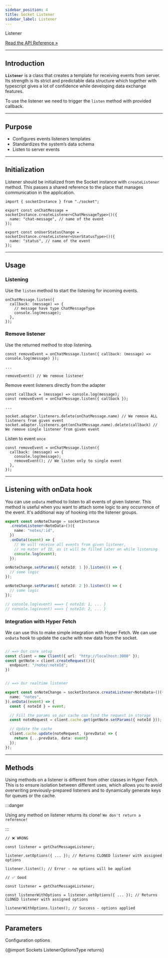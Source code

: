 ```yaml
---
sidebar_position: 4
title: Socket Listener
sidebar_label: Listener
---
```


<div class="api-link">
  <div class="api-link-title">Listener</div>
  <div class="api-link-sub-title">

[Read the API Reference »](/api/Sockets/Class/Listener.mdx)

  </div>
</div>

---

## Introduction

**`Listener`** is a class that creates a template for receiving events from server. Its strength is its strict and
predictable data structure which together with typescript gives a lot of confidence while developing data exchange
features.

To use the listener we need to trigger the `listen` method with provided callback.

---

## Purpose

- Configures events listeners templates
- Standardizes the system’s data schema
- Listen to server events

---

## Initialization

Listener should be initialized from the Socket instance with `createListener` method. This passes a shared reference to
the place that manages communication in the application.

```tsx
import { socketInstance } from "./socket";

export const onChatMessage = socketInstance.createListener<ChatMessageType>()({
  name: "chat-message", // name of the event
});

export const onUserStatusChange = socketInstance.createListener<UserStatusType>()({
  name: "status", // name of the event
});
```

---

## Usage

### Listening

Use the `listen` method to start the listening for incoming events.

```tsx
onChatMessage.listen({
  callback: (message) => {
    // message have type ChatMessageType
    console.log(message);
  },
});
```

### Remove listener

Use the returned method to stop listening.

```tsx
const removeEvent = onChatMessage.listen({ callback: (message) => console.log(message) });

...

removeEvent() // We remove listener
```

Remove event listeners directly from the adapter

```tsx
const callback = (message) => console.log(message);
const removeEvent = onChatMessage.listen({ callback });

...

socket.adapter.listeners.delete(onChatMessage.name) // We remove ALL listeners from given event
socket.adapter.listeners.get(onChatMessage.name).delete(callback) // We remove single listener from given event
```

Listen to event `once`

```tsx
const removeEvent = onChatMessage.listen({
  callback: (message) => {
    console.log(message);
    removeEvent(); // We listen only to single event
  },
});
```

---

## Listening with onData hook

You can use `onData` method to listen to all events of given listener. This method is useful when you want to attach
some logic to any occurrence of the event. It's additional way of hooking into the listener groups.

```ts
export const onNoteChange = socketInstance
  .createListener<NoteData>()({
    name: "notes/:id",
  })
  .onData((event) => {
    // We will receive all events from given listener,
    // no mater of ID, as it will be filled later on while listening
    console.log(event);
  });

onNoteChange.setParams({ noteId: 1 }).listen(() => {
  // some logic
});

onNoteChange.setParams({ noteId: 2 }).listen(() => {
  // some logic
});

// console.log(event) ===> { noteId: 1, ... }
// console.log(event) ===> { noteId: 2, ... }
```

### Integration with Hyper Fetch

We can use this to make simple integration with Hyper Fetch. We can use `onData` hook to update the cache with new data
from the socket.

```ts

// ==> Our core setup
const client = new Client({ url: "http://localhost:3000" });
const getNote = client.createRequest()({
  endpoint: "/note/:noteId";
})


// ==> Our realtime listener

export const onNoteChange = socketInstance.createListener<NoteData>()({
  name: "notes",
}).onData((event) => {
  const { noteId } = event;

  // Fill the params so our cache can find the request in storage
  const noteRequest = client.cache.get(getNote.setParams({ noteId }));

  // Update the cache
  client.cache.update(noteRequest, (prevData) => {
    return {...prevData, data: event}
  });
});

```

---

## Methods

Using methods on a listener is different from other classes in Hyper Fetch. This is to ensure isolation between
different uses, which allows you to avoid overwriting previously-prepared listeners and to dynamically generate keys for
queues or the cache.

:::danger

Using any method on listener returns its clone! `We don't return a reference!`

:::

```tsx
// ❌ WRONG

const listener = getChatMessageListener;

listener.setOptions({ ... }); // Returns CLONED listener with assigned options

listener.listen(); // Error - no options will be applied
```

```tsx
// ✅ Good

const listener = getChatMessageListener;

const listenerWithOptions = listener.setOptions({ ... }); // Returns CLONED listener with assigned options

listenerWithOptions.listen(); // Success - options applied
```

---

## Parameters

Configuration options

{@import Sockets ListenerOptionsType returns}
